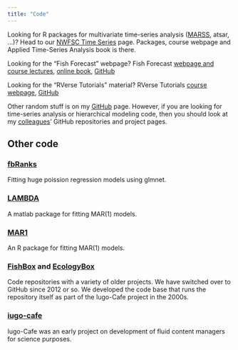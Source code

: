 ```yaml
---
title: "Code"
---
```


Looking for R packages for multivariate time-series analysis ([MARSS](https://nwfsc-timeseries.github.io/MARSS/), atsar, ...)? Head to our 
[NWFSC Time Series](https://nwfsc-timeseries.github.io/) page.  Packages, course webpage and Applied Time-Series Analysis book is there.

Looking for the "Fish Forecast" webpage?  Fish Forecast [webpage and course lectures](https://fish-forecast.github.io/Fish-Forecast-Webpage/), [online book](https://fish-forecast.github.io/Fish-Forecast-Bookdown/), [GitHub](https://github.com/fish-forecast)

Looking for the "RVerse Tutorials" material?  RVerse Tutorials [course webpage](https://rverse-tutorials.github.io/RWorkflow-Workshop/), [GitHub](https://github.com/RVerse-Tutorials)

Other random stuff is on my [GitHub](https://github.com/eeholmes) page.  However, if you are looking for time-series analysis or hierarchical modeling code, then you should look at my [colleagues](https://eeholmes.github.io/colleagues/)' GitHub repositories and project pages.

## Other code

### [fbRanks](http://cran.r-project.org/web/packages/fbRanks/index.html)
Fitting huge poission regression models using glmnet.

### [LAMBDA](https://conserver.iugo-cafe.org/user/e2holmes/LAMBDA)
A matlab package for fitting MAR(1) models. 

### [MAR1](https://CRAN.R-project.org/package=MAR1)
An R package for fitting MAR(1) models.  

### [FishBox](http://fishbox.iugo-cafe.org/) and [EcologyBox](http://conserver.iugo-cafe.org/)
Code repositories with a variety of older projects.  We have switched over to GitHub since 2012 or so.  We developed the code base that runs the repository itself as part of the Iugo-Cafe project in the 2000s.

### [iugo-cafe](http://iugo-cafe.org/)
Iugo-Cafe was an early project on development of fluid content managers for science purposes.

<!-- List all repositories
{% for repository in site.github.public_repositories %}
  * [{{ repository.name }}]({{ repository.html_url }})
{% endfor %}
-->